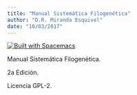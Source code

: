 ```yaml
---
title: "Manual Sistemática Filogenética"
author: "D.R. Miranda Esquivel"
date: "10/03/2017"
---
```


[![Built with Spacemacs](https://cdn.rawgit.com/syl20bnr/spacemacs/442d025779da2f62fc86c2082703697714db6514/assets/spacemacs-badge.svg)](http://github.com/syl20bnr/spacemacs)



Manual Sistemática Filogenética.

2a Edición.

Licencia GPL-2.




